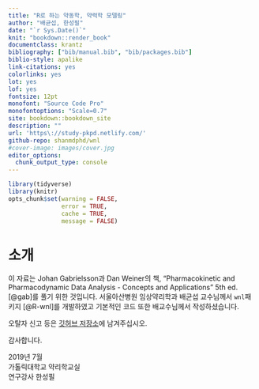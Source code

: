 ```yaml
---
title: "R로 하는 약동학, 약력학 모델링"
author: "배균섭, 한성필"
date: "`r Sys.Date()`"
knit: "bookdown::render_book"
documentclass: krantz
bibliography: ["bib/manual.bib", "bib/packages.bib"]
biblio-style: apalike
link-citations: yes
colorlinks: yes
lot: yes
lof: yes
fontsize: 12pt
monofont: "Source Code Pro"
monofontoptions: "Scale=0.7"
site: bookdown::bookdown_site
description: ""
url: 'https\://study-pkpd.netlify.com/'
github-repo: shanmdphd/wnl
#cover-image: images/cover.jpg
editor_options: 
  chunk_output_type: console
---
```


```r
library(tidyverse)
library(knitr)
opts_chunk$set(warning = FALSE, 
               error = TRUE,
               cache = TRUE,
               message = FALSE)
```

# 소개 {-}

이 자료는 Johan Gabrielsson과 Dan Weiner의 책,  "Pharmacokinetic and Pharmacodynamic Data Analysis - Concepts and Applications" 5th ed. [@gab]를 풀기 위한 것입니다. 서울아산병원 임상약리학과 배균섭 교수님께서 `wnl`패키지 [@R-wnl]를 개발하였고 기본적인 코드 또한 배교수님께서 작성하셨습니다.

오탈자 신고 등은 [깃허브 저장소](https://github.com/pipetcpt/study-pkpd/issues)에 남겨주십시오.

감사합니다.

2019년 7월  
가톨릭대학교 약리학교실  
연구강사 한성필

\mainmatter

